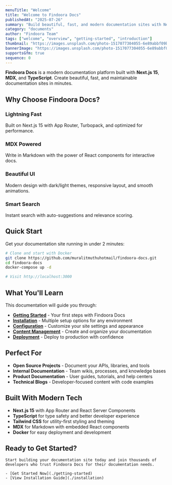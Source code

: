 ```yaml
---
menuTitle: "Welcome"
title: "Welcome to Findoora Docs"
publishedAt: "2025-07-26"
summary: "Build beautiful, fast, and modern documentation sites with Next.js 15, MDX, and TypeScript. Get started in minutes."
category: "documents"
author: "Findoora Team"
tags: ["welcome", "overview", "getting-started", "introduction"]
thumbnail: "https://images.unsplash.com/photo-1517077304055-6e89abbf09b0?w=800&h=600&fit=crop"
bannerImage: "https://images.unsplash.com/photo-1517077304055-6e89abbf09b0?w=1200&h=400&fit=crop"
supportsGfm: true
sequence: 0
---
```


**Findoora Docs** is a modern documentation platform built with **Next.js 15**, **MDX**, and **TypeScript**. Create beautiful, fast, and maintainable documentation sites in minutes.

## Why Choose Findoora Docs?

<div className="grid grid-cols-1 md:grid-cols-2 gap-6 my-8">
  <div className="p-6 border rounded-lg">
    <h3 className="text-lg font-semibold mb-2">Lightning Fast</h3>
    <p className="text-muted-foreground">
      Built on Next.js 15 with App Router, Turbopack, and optimized for
      performance.
    </p>
  </div>

  <div className="p-6 border rounded-lg">
    <h3 className="text-lg font-semibold mb-2">MDX Powered</h3>
    <p className="text-muted-foreground">
      Write in Markdown with the power of React components for interactive docs.
    </p>
  </div>

  <div className="p-6 border rounded-lg">
    <h3 className="text-lg font-semibold mb-2">Beautiful UI</h3>
    <p className="text-muted-foreground">
      Modern design with dark/light themes, responsive layout, and smooth
      animations.
    </p>
  </div>

  <div className="p-6 border rounded-lg">
    <h3 className="text-lg font-semibold mb-2">Smart Search</h3>
    <p className="text-muted-foreground">
      Instant search with auto-suggestions and relevance scoring.
    </p>
  </div>
</div>

## Quick Start

Get your documentation site running in under 2 minutes:

```bash
# Clone and start with Docker
git clone https://github.com/muralitmuthuhotmail/findoora-docs.git
cd findoora-docs
docker-compose up -d

# Visit http://localhost:3000
```

## What You'll Learn

This documentation will guide you through:

- **[Getting Started](./getting-started)** - Your first steps with Findoora Docs
- **[Installation](./installation)** - Multiple setup options for any environment
- **[Configuration](./configuration)** - Customize your site settings and appearance
- **[Content Management](./content-management)** - Create and organize your documentation
- **[Deployment](./deployment)** - Deploy to production with confidence

## Perfect For

- **Open Source Projects** - Document your APIs, libraries, and tools
- **Internal Documentation** - Team wikis, processes, and knowledge bases
- **Product Documentation** - User guides, tutorials, and help centers
- **Technical Blogs** - Developer-focused content with code examples

## Built With Modern Tech

- **Next.js 15** with App Router and React Server Components
- **TypeScript** for type safety and better developer experience
- **Tailwind CSS** for utility-first styling and theming
- **MDX** for Markdown with embedded React components
- **Docker** for easy deployment and development

## Ready to Get Started?

    Start building your documentation site today and join thousands of developers who trust Findoora Docs for their documentation needs.

    - [Get Started Now](./getting-started)
    - [View Installation Guide](./installation)
